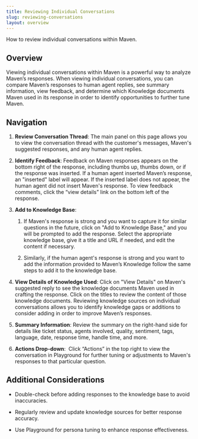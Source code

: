```yaml
---
title: Reviewing Individual Conversations
slug: reviewing-conversations
layout: overview
---
```


How to review individual conversations within Maven.


## **Overview**

Viewing individual conversations within Maven is a powerful way to analyze Maven’s responses. When viewing individual conversations, you can compare Maven’s responses to human agent replies, see summary information, view feedback, and determine which Knowledge documents Maven used in its response in order to identify opportunities to further tune Maven.


## **Navigation**

1. **Review Conversation Thread**: The main panel on this page allows you to view the conversation thread with the customer's messages, Maven's suggested responses, and any human agent replies.

2. **Identify Feedback**: Feedback on Maven responses appears on the bottom right of the response, including thumbs up, thumbs down, or if the response was inserted. If a human agent inserted Maven’s response, an "inserted" label will appear. If the inserted label does not appear, the human agent did not insert Maven's response. To view feedback comments, click the “view details” link on the bottom left of the response.

3. **Add to Knowledge Base**:

   1. If Maven's response is strong and you want to capture it for similar questions in the future, click on "Add to Knowledge Base," and you will be prompted to add the response. Select the appropriate knowledge base, give it a title and URL if needed, and edit the content if necessary.

   2. Similarly, if the human agent's response is strong and you want to add the information provided to Maven’s Knowledge follow the same steps to add it to the knowledge base.

4. **View Details of Knowledge Used**: Click on "View Details" on Maven's suggested reply to see the knowledge documents Maven used in crafting the response. Click on the titles to review the content of those knowledge documents. Reviewing knowledge sources on individual conversations allows you to identify knowledge gaps or additions to consider adding in order to improve Maven’s responses.

5. **Summary Information**: Review the summary on the right-hand side for details like ticket status, agents involved, quality, sentiment, tags, language, date, response time, handle time, and more.

6. **Actions Drop-down**:  Click “Actions” in the top right to view the conversation in Playground for further tuning or adjustments to Maven's responses to that particular question.


## **Additional Considerations**

- Double-check before adding responses to the knowledge base to avoid inaccuracies.

- Regularly review and update knowledge sources for better response accuracy.

- Use Playground for persona tuning to enhance response effectiveness.
